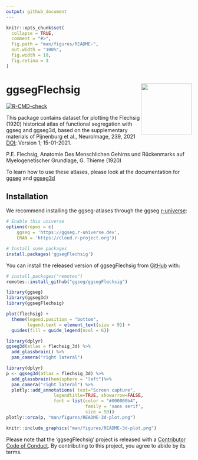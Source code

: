```yaml
---
output: github_document
---
```


<!-- README.md is generated from README.Rmd. Please edit that file -->

```r
knitr::opts_chunk$set(
  collapse = TRUE,
  comment = "#>",
  fig.path = "man/figures/README-",
  out.width = "100%",
  fig.width = 10, 
  fig.retina = 3
)
```

# ggsegFlechsig <img src='man/figures/logo.png' align="right" height="138.5" />

<!-- badges: start -->
[![R-CMD-check](https://github.com/ggseg/ggsegFlechsig/workflows/R-CMD-check/badge.svg)](https://github.com/ggseg/ggsegFlechsig/actions)
<!-- badges: end -->

This package contains dataset for plotting the Flechsig (1920) historical atlas of functional segregation with ggseg and ggseg3d,  based on the supplementary materials of Pijnenburg et al., NeuroImage, 239, 2021 [DOI](https://doi.org/10.1016/j.neuroimage.2021.118274); Version 1; 15-01-2021. 

P.E. Flechsig, Anatomie Des Menschlichen Gehirns und Rückenmarks auf Myelogenetischer Grundlage, G. Thieme (1920)

To learn how to use these atlases, please look at the documentation for [ggseg](https://ggseg.github.io/ggseg/) and [ggseg3d](https://ggseg.github.io/ggseg3d)

## Installation

We recommend installing the ggseg-atlases through the ggseg [r-universe](https://ggseg.r-universe.dev/ui#builds):

```r
# Enable this universe
options(repos = c(
    ggseg = 'https://ggseg.r-universe.dev',
    CRAN = 'https://cloud.r-project.org'))

# Install some packages
install.packages('ggsegFlechsig')
```

You can install the released version of ggsegFlechsig from [GitHub](https://github.com/) with:

``` r
# install.packages("remotes")
remotes::install_github("ggseg/ggsegFlechsig")
```

```r
library(ggseg)
library(ggseg3d)
library(ggsegFlechsig)

plot(flechsig) +
  theme(legend.position = "bottom", 
        legend.text = element_text(size = 9)) +
  guides(fill = guide_legend(ncol = 6))

```

```r
library(dplyr)
ggseg3d(atlas = flechsig_3d) %>% 
  add_glassbrain() %>% 
  pan_camera("right lateral")
```

```r
library(dplyr)
p <- ggseg3d(atlas = flechsig_3d) %>%
  add_glassbrain(hemisphere = "left")%>%
  pan_camera("right lateral") %>%
  plotly::add_annotations( text="Screen capture",
                  legendtitle=TRUE, showarrow=FALSE,
                  font = list(color = "#000000b4",
                              family = 'sans serif',
                              size = 50))
plotly::orca(p, "man/figures/README-3d-plot.png")
```

```r
knitr::include_graphics("man/figures/README-3d-plot.png")
```

Please note that the 'ggsegFlechsig' project is released with a
[Contributor Code of Conduct](CODE_OF_CONDUCT.md).
By contributing to this project, you agree to abide by its terms.
